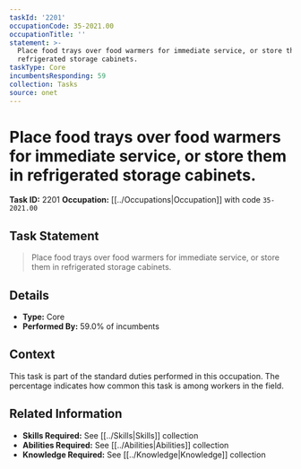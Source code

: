 ```yaml
---
taskId: '2201'
occupationCode: 35-2021.00
occupationTitle: ''
statement: >-
  Place food trays over food warmers for immediate service, or store them in
  refrigerated storage cabinets.
taskType: Core
incumbentsResponding: 59
collection: Tasks
source: onet
---
```

# Place food trays over food warmers for immediate service, or store them in refrigerated storage cabinets.

**Task ID:** 2201
**Occupation:** [[../Occupations|Occupation]] with code `35-2021.00`

## Task Statement

> Place food trays over food warmers for immediate service, or store them in refrigerated storage cabinets.

## Details

- **Type:** Core
- **Performed By:** 59.0% of incumbents

## Context

This task is part of the standard duties performed in this occupation. The percentage indicates how common this task is among workers in the field.

## Related Information

- **Skills Required:** See [[../Skills|Skills]] collection
- **Abilities Required:** See [[../Abilities|Abilities]] collection
- **Knowledge Required:** See [[../Knowledge|Knowledge]] collection

